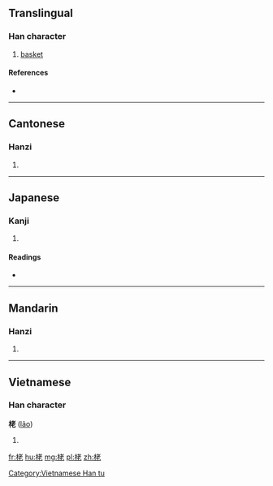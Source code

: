 ==Translingual==

===Han character===
{{Han char|rn=75|rad=木|as=06|sn=10|four=44911|canj=DJKP|ids=⿰[[木]][[老]]}}

# [[basket]]

====References====
* {{Han ref|kx=0523.230|dkj=14736|dj=0912.010|hdz=21194.050|uh=6833|ud=26675|bh=D1DD|bd=53725}}

----

==Cantonese==

===Hanzi===
{{yue-hanzi|jyut=|y=lou5}}

# {{defn|lang=yue|sort=木06}}

----

==Japanese==

===Kanji===
{{ja-kanji|grade=|rs=木06}}

# {{defn|lang=ja|sort=木06}}

====Readings====
* {{ja-readings|on=[[ろう]] (rō)|kun=}}

----

==Mandarin==

===Hanzi===
{{cmn-hanzi|pin=[[lǎo]] ([[lao3]])|wg=lao<sup>3</sup>}}

# {{defn|lang=cmn|sort=木06}}

----

==Vietnamese==

===Han character===
'''栳''' ([[lão]])

# {{defn|lang=vi}}

[[Category:Vietnamese Han tu]]

[[fr:栳]]
[[hu:栳]]
[[mg:栳]]
[[pl:栳]]
[[zh:栳]]